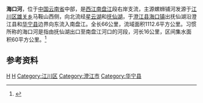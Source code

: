 {{Otheruses|海口河|other=同名或類似名的其它條目描述}}
{{Infobox River
  | river_name      = 海口河
  | image_name      =
  | image_size      = 
  | caption         = 
  | origin          = [[云南省|云南省]][[江川区|江川区]][[雄关乡|雄关乡]]马鞍山西侧
  | mouth           = 云南省[[澄江县|澄江县]]和[[华宁县|华宁县]]边界[[南盘江|南盘江]]
  | basin_countries = {{PRC}}
  | length          = 66 km
  | elevation       = 
  | mouth_elevation = 
  | discharge       = 
  | watershed       = 1112.6 km<sup>2</sup>
}}
'''海口河'''，位于[[中国|中国]][[云南省|云南省]]中部，是[[西江|西江]][[南盘江|南盘江]]段右岸支流，主源螺蛳铺河发源于[[江川区|江川区]][[雄关乡|雄关乡]]马鞍山西侧，向北流经[[星云湖|星云湖]]和[[抚仙湖|抚仙湖]]，于[[澄江县|澄江县]][[海口镇_(澄江县)|海口镇]]出抚仙湖沿澄江县和[[华宁县|华宁县]]边界向东流入南盘江。全长66公里，流域面积1112.6平方公里。习惯所称的海口河是指由抚仙湖出口至南盘江河口的河段，河长16公里，区间集水面积60平方公里。<ref name="中国河湖大典">{{cite book zh |author=《[[中国河湖大典|中国河湖大典]]》编纂委员会 |title=《中国河湖大典·珠江卷》 |format=M |edition=1 |location=北京 |publisher=中国水利水电出版社 |date=2013年1月 |pages=17页 |id= ISBN 978-7-5170-0561-2}}</ref>
==参考资料==
{{reflist}}
[[Category:南盤江水系|H]]
[[Category:玉溪河流|H]]
[[Category:江川区|Category:江川区]]
[[Category:澄江市|Category:澄江市]]
[[Category:华宁县|Category:华宁县]]
{{geo-stub}}